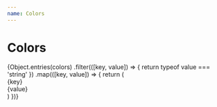 ```yaml
---
name: Colors
---
```



# Colors

<div>
  {Object.entries(colors)
    .filter(([key, value]) => {
      return typeof value === 'string'
    })
    .map(([key, value]) => {
      return (
        <Segment key={key} className={card} style={{ backgroundColor: value }}>
          <div className={title(value)}>
            {key}
          </div>
          <div className={hex}>
            {value}
          </div>
        </Segment>
      )
    })}
</div>
